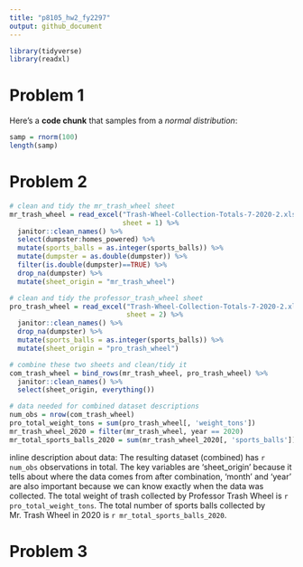 ```yaml
---
title: "p8105_hw2_fy2297"
output: github_document
---
```


```r
library(tidyverse)
library(readxl)
```
# Problem 1

Here's a **code chunk** that samples from 
a _normal distribution_:

```r
samp = rnorm(100)
length(samp)
```

# Problem 2
```r
# clean and tidy the mr_trash_wheel sheet
mr_trash_wheel = read_excel("Trash-Wheel-Collection-Totals-7-2020-2.xlsx", 
                            sheet = 1) %>% 
  janitor::clean_names() %>% 
  select(dumpster:homes_powered) %>% 
  mutate(sports_balls = as.integer(sports_balls)) %>% 
  mutate(dumpster = as.double(dumpster)) %>% 
  filter(is.double(dumpster)==TRUE) %>% 
  drop_na(dumpster) %>% 
  mutate(sheet_origin = "mr_trash_wheel")

# clean and tidy the professor_trash_wheel sheet
pro_trash_wheel = read_excel("Trash-Wheel-Collection-Totals-7-2020-2.xlsx",
                             sheet = 2) %>% 
  janitor::clean_names() %>% 
  drop_na(dumpster) %>% 
  mutate(sports_balls = as.integer(sports_balls)) %>% 
  mutate(sheet_origin = "pro_trash_wheel")

# combine these two sheets and clean/tidy it
com_trash_wheel = bind_rows(mr_trash_wheel, pro_trash_wheel) %>% 
  janitor::clean_names() %>% 
  select(sheet_origin, everything())

```

```r
# data needed for combined dataset descriptions
num_obs = nrow(com_trash_wheel)
pro_total_weight_tons = sum(pro_trash_wheel[, 'weight_tons'])
mr_trash_wheel_2020 = filter(mr_trash_wheel, year == 2020)
mr_total_sports_balls_2020 = sum(mr_trash_wheel_2020[, 'sports_balls']) 
```
inline description about data:
The resulting dataset (combined) has `r num_obs` observations in total.
The key variables are 'sheet_origin' because it tells about where the data comes from after combination, 'month' and 'year' are also important because we can know exactly when the data was collected.
The total weight of trash collected by Professor Trash Wheel is `r pro_total_weight_tons`.
The total number of sports balls collected by Mr. Trash Wheel in 2020 is `r mr_total_sports_balls_2020`.



# Problem 3